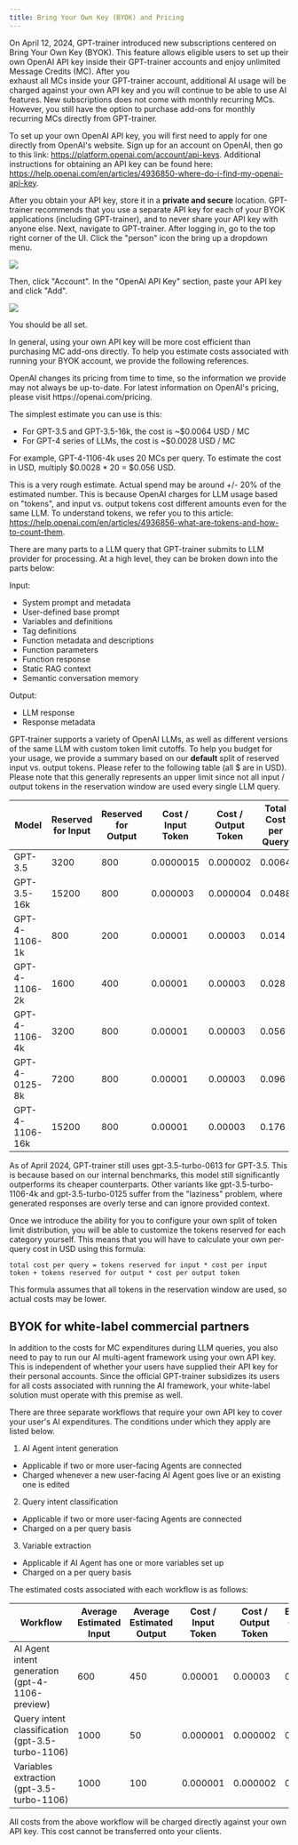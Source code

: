 ```yaml
---
title: Bring Your Own Key (BYOK) and Pricing
---
```


On April 12, 2024, GPT-trainer introduced new subscriptions centered on Bring Your Own Key (BYOK). This feature allows eligible 
users to set up their own OpenAI API key inside their GPT-trainer accounts and enjoy unlimited Message Credits (MC). After you  
exhaust all MCs inside your GPT-trainer account, additional AI usage will be charged against your own API key and you will 
continue to be able to use AI features. New subscriptions does not come with monthly recurring MCs. However, 
you still have the option to purchase add-ons for monthly recurring MCs directly from GPT-trainer. 

To set up your own OpenAI API key, you will first need to apply for one directly from OpenAI's website. Sign up for an account 
on OpenAI, then go to this link: https://platform.openai.com/account/api-keys. Additional instructions for obtaining an API key 
can be found here: https://help.openai.com/en/articles/4936850-where-do-i-find-my-openai-api-key.

After you obtain your API key, store it in a **private and secure** location. GPT-trainer recommends that you use a separate API 
key for each of your BYOK applications (including GPT-trainer), and to never share your API key with anyone else. Next, navigate 
to GPT-trainer. After logging in, go to the top right corner of the UI. Click the "person" icon the bring up a dropdown menu.

<Frame>
  <img src="/images/byok-pricing-guide-1.png" />
</Frame>

Then, click "Account". In the "OpenAI API Key" section, paste your API key and click "Add".

<Frame>
  <img src="/images/byok-pricing-guide-2.png" />
</Frame>

You should be all set.

In general, using your own API key will be more cost efficient than purchasing MC add-ons directly. To help you estimate costs 
associated with running your BYOK account, we provide the following references.

<Note>
  OpenAI changes its pricing from time to time, so the information we provide may not always be up-to-date.
  For latest information on OpenAI's pricing, please visit https://openai.com/pricing.
</Note>

The simplest estimate you can use is this:

- For GPT-3.5 and GPT-3.5-16k, the cost is ~$0.0064 USD / MC
- For GPT-4 series of LLMs, the cost is ~$0.0028 USD / MC

For example, GPT-4-1106-4k uses 20 MCs per query. To estimate the cost in USD, multiply \$0.0028 * 20 = \$0.056 USD.

This is a very rough estimate. Actual spend may be around +/- 20% of the estimated number. This is because OpenAI charges 
for LLM usage based on "tokens", and input vs. output tokens cost different amounts even for the same LLM. To understand tokens, we 
refer you to this article: https://help.openai.com/en/articles/4936856-what-are-tokens-and-how-to-count-them.

There are many parts to a LLM query that GPT-trainer submits to LLM provider for processing. At a high level, they can be broken down 
into the parts below:

Input:
- System prompt and metadata
- User-defined base prompt
- Variables and definitions
- Tag definitions
- Function metadata and descriptions
- Function parameters
- Function response
- Static RAG context
- Semantic conversation memory

Output:
- LLM response
- Response metadata

GPT-trainer supports a variety of OpenAI LLMs, as well as different versions of the same LLM with custom token limit cutoffs. 
To help you budget for your usage, we provide a summary based on our **default** split of reserved input vs. output tokens. Please refer 
to the following table (all \$ are in USD). Please note that this generally represents an upper limit since not all input / output tokens 
in the reservation window are used every single LLM query.

| Model           | Reserved for Input | Reserved for Output | Cost / Input Token | Cost / Output Token | Total Cost per Query |
| --------------- | ------------------ | ------------------- | ------------------ | ------------------- | -------------------- |
| GPT-3.5         | 3200               | 800                 | 0.0000015          | 0.000002            | 0.0064               |
| GPT-3.5-16k     | 15200              | 800                 | 0.000003           | 0.000004            | 0.0488               |
| GPT-4-1106-1k   | 800                | 200                 | 0.00001            | 0.00003             | 0.014                |
| GPT-4-1106-2k   | 1600               | 400                 | 0.00001            | 0.00003             | 0.028                |
| GPT-4-1106-4k   | 3200               | 800                 | 0.00001            | 0.00003             | 0.056                |
| GPT-4-0125-8k   | 7200               | 800                 | 0.00001            | 0.00003             | 0.096                |
| GPT-4-1106-16k  | 15200              | 800                 | 0.00001            | 0.00003             | 0.176                |

<Note>
  As of April 2024, GPT-trainer still uses gpt-3.5-turbo-0613 for GPT-3.5. This is because based on our internal benchmarks, this model 
  still significantly outperforms its cheaper counterparts. Other variants like gpt-3.5-turbo-1106-4k and gpt-3.5-turbo-0125 suffer from 
  the "laziness" problem, where generated responses are overly terse and can ignore provided context.
</Note>

Once we introduce the ability for you to configure your own split of token limit distribution, you will be able to customize the tokens 
reserved for each category yourself. This means that you will have to calculate your own per-query cost in USD using this formula:

```
total cost per query = tokens reserved for input * cost per input token + tokens reserved for output * cost per output token
```

This formula assumes that all tokens in the reservation window are used, so actual costs may be lower.

## BYOK for white-label commercial partners

In addition to the costs for MC expenditures during LLM queries, you also need to pay to run our AI multi-agent framework using your 
own API key. This is independent of whether your users have supplied their API key for their personal accounts. Since the official GPT-trainer 
subsidizes its users for all costs associated with running the AI framework, your white-label solution must operate with this premise 
as well.

There are three separate workflows that require your own API key to cover your user's AI expenditures. The conditions under which they apply 
are listed below.

1. AI Agent intent generation
  - Applicable if two or more user-facing Agents are connected
  - Charged whenever a new user-facing AI Agent goes live or an existing one is edited
2. Query intent classification
  - Applicable if two or more user-facing Agents are connected
  - Charged on a per query basis
3. Variable extraction
  - Applicable if AI Agent has one or more variables set up
  - Charged on a per query basis


The estimated costs associated with each workflow is as follows:

| Workflow                                           | Average Estimated Input | Average Estimated Output | Cost / Input Token | Cost / Output Token | Estimated Cost per Run |
| -------------------------------------------------- | ----------------------- | ------------------------ | ------------------ | ------------------- | ---------------------- |
| AI Agent intent generation (gpt-4-1106-preview)    | 600                     | 450                      | 0.00001            | 0.00003             | 0.0011                 |
| Query intent classification (gpt-3.5-turbo-1106)   | 1000                    | 50                       | 0.000001           | 0.000002            | 0.0195                 |
| Variables extraction (gpt-3.5-turbo-1106)          | 1000                    | 100                      | 0.000001           | 0.000002            | 0.0012                 |

All costs from the above workflow will be charged directly against your own API key. This cost cannot be transferred onto your clients.